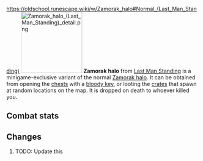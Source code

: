 https://oldschool.runescape.wiki/w/Zamorak_halo#Normal_(Last_Man_Standing)
{{Infobox Item
|name = Zamorak halo
|image = [[File:Zamorak halo (Last Man Standing).png]]
|release = [[4 August]] [[2016]]
|update = Last Man Standing Beta and Splashing Restrictions  # TODO: Update this
|members = No
|quest = No
|tradeable = No
|placeholder = No
|equipable = Yes
|stackable = No
|noteable = Yes
|options = Wear, Drop
|examine = Halo with the protection of Zamorak.
|value = 5
|alchable = No
|weight = 0.3
|id = 27164
}}
[[File:Zamorak halo (Last Man Standing) detail.png|160px|left]]
'''Zamorak halo''' from [[Last Man Standing]] is a minigame-exclusive variant of the normal [[Zamorak halo]]. It can be obtained from opening the [[Chest (Last Man Standing)|chests]] with a [[bloody key]], or looting the [[Crate (Last Man Standing)|crates]] that spawn at random locations on the map. It is dropped on death to whoever killed you.

==Combat stats==
{{Infobox Bonuses
|astab = 0
|aslash = 0
|acrush = 0
|amagic = 0
|arange = 0
|dstab = 11
|dslash = 12
|dcrush = 10
|dmagic = 11
|drange = -1
|str = 0
|rstr = 0
|mdmg = 0
|prayer = 3
|slot = head
|image = [[File:Zamorak halo equipped male.png|160px]]
|altimage = [[File:Zamorak halo equipped female.png|160px]]
}}

==Changes==
# TODO: Update this
{{Subject changes header}}
{{Subject changes
|date = 4 August 2016
|update = Last Man Standing
|change = The item was made fully available with the release of Last Man Standing.
}}
{{Subject changes footer}}

{{Last Man Standing In-game Items}}